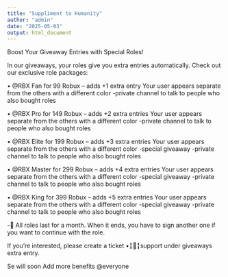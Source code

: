 ```yaml
---
title: "Suppliment to Humanity"
author: "admin"
date: "2025-05-03"
output: html_document
---
```


Boost Your Giveaway Entries with Special Roles!

In our giveaways, your roles give you extra entries automatically. Check out our exclusive role packages:

• @RBX Fan for 99 Robux 
– adds +1 extra entry
Your user appears separate from the others with a different color
-private channel to talk to people who also bought roles

• @RBX Pro  for 149 Robux 
– adds +2 extra entries
Your user appears separate from the others with a different color
-private channel to talk to people who also bought roles

• @RBX Elite for 199 Robux 
– adds +3 extra entries
Your user appears separate from the others with a different color
-special giveaway
-private channel to talk to people who also bought roles

• @RBX Master   for 299 Robux 
– adds +4 extra entries
Your user appears separate from the others with a different color
-special giveaway
-private channel to talk to people who also bought roles

• @RBX  King for 399 Robux 
– adds +5 extra entries
Your user appears separate from the others with a different color
-special giveaway
-private channel to talk to people who also bought roles

-🚨 All roles last for a month. When it ends, you have to sign another one if you want to continue with the role.

If you’re interested, please create a ticket ⁠•╏🎫╏support under giveaways extra entry. 

Se will soon Add more benefits 
@everyone 
